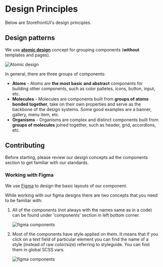 
<Meta title="Introduction/Design Principles" />

# Design Principles

Below are StorefrontUI's design principles.

## Design patterns

We use [**atomic design**](http://bradfrost.com/blog/post/atomic-web-design/) concept for grouping components (**without** templates and pages).

![Atomic design](https://res.cloudinary.com/mayashavin/image/upload/h_150/v1567776459/StorefrontUI/atomic-design.png)

In general, there are three groups of components:

- **Atoms** - Atoms are **the most basic and abstract** components for building other components, such as color palletes, icons, button, input, etc.
- **Molecules** - Molecules are components built from **groups of atoms bonded together**, take on their own properties and serve as the backbone of the design systems. Some good examples are a banner, gallery, menu item, etc.
- **Organisms** - Organisms are complex and distinct components built from **groups of molecules** joined together, such as header, grid, accordions, etc.

## Contributing

Before starting, please review our design concepts ad the components section to get familiar with our standards.

### Working with Figma

We use [Figma](https://www.figma.com/file/N0Ct95cSAoODNv7zYS01ng/Storefront-UI-%7C-Design-System?node-id=127%3A1054) to design the basic layouts of our component.

While working with our figma designs there are two concepts that you need to be familiar with:

1. All of the components (not always with the names same as in a code) can be found under 'components' section in left bottom corner.

   <img src={FigmaComponents} alt="figma components" />

2. Most of the components have style applied on them. It means that if you click
   on a text field of particular element you can find the name of a style (instead
   of raw color/size) referring to styleguide. You can find them in global SCSS
   vars.

   <img src={FigmaComponents} alt="figma components" />
